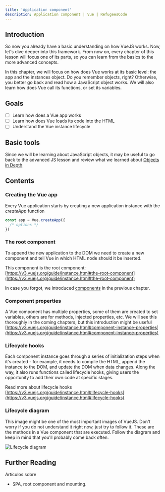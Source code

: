```yaml
---
title: 'Application component'
description: Application component | Vue | RefugeesCode
---
```


## Introduction

So now you already have a basic understanding on how VueJS works. Now, let's dive deeper into this framework. From now on, every chapter of this lesson will focus one of its parts, so you can learn from the basics to the more advanced concepts. 

In this chapter, we will focus on how does Vue works at its basic level: the app and the instances object. Do you remember objects, right? Otherwise, you better go back and read how a JavaScript object works. We will also learn how does Vue call its functions, or set its variables.

## Goals

- [ ]  Learn how does a Vue app works
- [ ]  Learn how does Vue loads its code into the HTML
- [ ]  Understand the Vue instance lifecycle

## Basic tools

Since we will be learning about JavaScript objects, it may be useful to go back to the advanced JS lesson and review what we learned about [Objects in Depth](https://www.notion.so/ADVANCED-JS-FINAL-4835550ad5aa4d2f9fb42fee7b24ba44)

## Contents

### Creating the Vue app

Every Vue application starts by creating a new application instance with the *createApp* function

```jsx
const app = Vue.createApp({
  /* options */
})
```

### The root component

To append the new application to the DOM we need to create a new component and tell Vue in which HTML node should it be inserted.  

This component is the root component: [https://v3.vuejs.org/guide/instance.html#the-root-component](https://v3.vuejs.org/guide/instance.html#the-root-component)

In case you forgot, we introduced [components](https://www.notion.so/Introduction-a5525026696848e185cd065e6339ec55) in the previous chapter.

### Component properties

A Vue component has multiple properties, some of them are created to set variables, others are for methods, injected properties, etc. We will see this thoroughly in the coming chapters, but this introduction might be useful [https://v3.vuejs.org/guide/instance.html#component-instance-properties](https://v3.vuejs.org/guide/instance.html#component-instance-properties)

### Lifecycle hooks

Each component instance goes through a series of initialization steps when it's created - for example, it needs to compile the HTML, append the instance to the DOM, and update the DOM when data changes. Along the way, it also runs functions called lifecycle hooks, giving users the opportunity to add their own code at specific stages. 

Read more about lifecycle hooks [https://v3.vuejs.org/guide/instance.html#lifecycle-hooks](https://v3.vuejs.org/guide/instance.html#lifecycle-hooks)

### Lifecycle diagram

This image might be one of the most important images of VueJS. Don't worry if you do not understand it right now, just try to follow it. These are the methods in a Vue component that are executed. Follow the diagram and keep in mind that you'll probably come back often.

![Lifecycle diagram](./lifecycle.png)

## Further Reading

Artículos sobre

- SPA, root component and mounting.